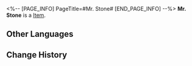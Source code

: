 <%-- [PAGE_INFO]
PageTitle=#Mr. Stone#
[END_PAGE_INFO] --%>
{{Item Infobox
|title       = Mr. Stone
|id          = 223308
|image       = Dreamscape Pass Sticker Mr. Stone.png
|type        = 
|invCategory = 
|rarity      = 4
|effect      = Digital stickers that can be used to decorate the pages of the Dreamtour Handbook. They come in many different styles.
|description = 
|source1     = Unlocked by Default
}}
{{Description|1=If greed had a color, it would be red.}}
'''Mr. Stone''' is a [[Item]].

==Other Languages==
{{Other Languages
|en   = Mr. Stone
|zhs  = 石头先生
|zht  = 石頭先生
|ja   = ミスター・ストーン
|ko   = Mr. 스톤
|es   = Sr. Pedrusco
|fr   = Boss Stone
|ru   = Босс Камень
|th   = คุณ Stone
|vi   = Ngài Đá
|de   = Stone
|id   = Tuan Stone
|pt   = Sr. Pedreira
}}

==Change History==
{{Change History|2.0}}